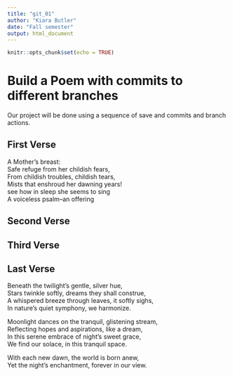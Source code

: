 ```yaml
---
title: "git_01"
author: "Kiara Butler"
date: "Fall semester"
output: html_document
---
```


```r
knitr::opts_chunk$set(echo = TRUE)
```
# Build a Poem with commits to different branches
Our project will be done using a sequence of save and commits and branch actions.
<!-- Do not modify or change any text in "!--" bracketed areas such as this --- these are instructions to
you, if you change any of this the git program will notice it and compromise your git merging strategy !-->

## First Verse 
<!--Put the first five lines of a poem by Lewis Carrol in this section!-->
A Mother's breast:          
Safe refuge from her childish fears,             
From childish troubles, childish tears,           
Mists that enshroud her dawning years!        
see how in sleep she seems to sing        
A voiceless psalm--an offering        
                 
     
## Second Verse
<!--Put the first five lines of a poem by Robert Frost here!-->

## Third Verse
<!--Put the first two verses of The Walrus and the Carpenter here!-->

## Last Verse
<!--Put a short poem you created using chatGPT of 20 to 30 lines,here!-->
Beneath the twilight's gentle, silver hue,         
Stars twinkle softly, dreams they shall construe,               
A whispered breeze through leaves, it softly sighs,            
In nature's quiet symphony, we harmonize.         

Moonlight dances on the tranquil, glistening stream,       
Reflecting hopes and aspirations, like a dream,         
In this serene embrace of night's sweet grace,            
We find our solace, in this tranquil space.           

With each new dawn, the world is born anew,              
Yet the night's enchantment, forever in our view.         
 



